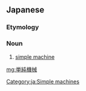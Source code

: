 ==Japanese==
{{ja-kanjitab|たん|じゅん|き|かい|yomi=on}}

===Etymology===
{{compound|単純|機械|t1=simple|t2=machine|lang=ja|sort=たんじゅんきかい}}

===Noun===
{{ja-noun|kyu=單純機械|たんじゅん きかい}}
# [[simple machine]]

[[Category:ja:Simple machines]]

[[mg:単純機械]]